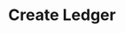 ---
title: "Create Ledger"
openapi: "POST /v0/ledgers"
description: "Return all ledgers for an instance."
---